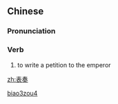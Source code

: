 ==Chinese==
{{zh-forms}}

===Pronunciation===
{{zh-pron
|m=biǎozòu
|cat=v
}}

===Verb===
{{zh-verb}}

# {{lb|zh|archaic}} to write a petition to the emperor

[[Category:Mandarin archaic terms|biao3zou4]]

[[zh:表奏]]